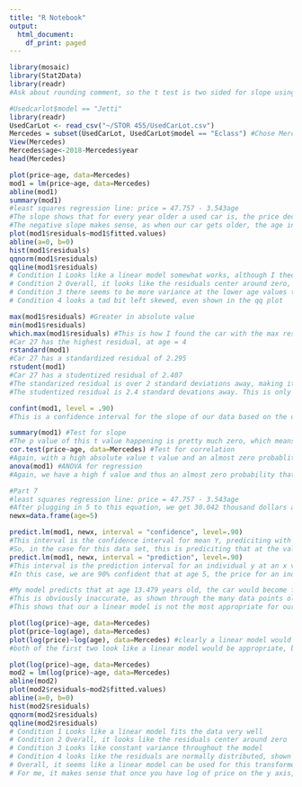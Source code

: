 ```yaml
---
title: "R Notebook"
output:
  html_document:
    df_print: paged
---
```


```r
library(mosaic)
library(Stat2Data)
library(readr)
#Ask about rounding comment, so the t test is two sided for slope using that distribution, also do we need to explain variables for three tests or just write the three lines of code for the tests
```


```r
#Usedcarlot$model == "Jetti"
library(readr)
UsedCarLot <- read_csv("~/STOR 455/UsedCarLot.csv")
Mercedes = subset(UsedCarLot, UsedCarLot$model == "Eclass") #Chose Mercedes E Class
View(Mercedes)
Mercedes$age<-2018-Mercedes$year
head(Mercedes)
```

```r
plot(price~age, data=Mercedes)
mod1 = lm(price~age, data=Mercedes)
abline(mod1)
summary(mod1)
#least squares regression line: price = 47.757 - 3.543age
#The slope shows that for every year older a used car is, the price decreases by 3.543 thousand according to our linear model
#The negative slope makes sense, as when our car gets older, the age increases, and depreciates the value of the car
plot(mod1$residuals~mod1$fitted.values)
abline(a=0, b=0)
hist(mod1$residuals)
qqnorm(mod1$residuals)
qqline(mod1$residuals)
# Condition 1 Looks like a linear model somewhat works, although I theorize an logramithic one would work better, as there seems to be an exponential trend in the data
# Condition 2 Overall, it looks like the residuals center around zero, however there seems to be a pattern, where the older cars seem to be above the prediction line
# Condition 3 there seems to be more variance at the lower age values than at the higher age values, there does not seem to be constant variance
# Condition 4 looks a tad bit left skewed, even shown in the qq plot
```

```r
max(mod1$residuals) #Greater in absolute value
min(mod1$residuals)
which.max(mod1$residuals) #This is how I found the car with the max residual
#Car 27 has the highest residual, at age = 4
rstandard(mod1)
#Car 27 has a standardized residual of 2.295
rstudent(mod1)
#Car 27 has a studentized residual of 2.407
#The standarized residual is over 2 standard deviations away, making it a "mild" outlier
#The studentized residual is 2.4 standard devations away. This is only a little bit above the standarized residual, which shows that this outlier does not have that much pull on the least squares regression line. My explanation for this is the high amount of variance at the young car ages, making this one large outlier not have that big of an effect due to many high variance values at this young age range of cars.
```

```r
confint(mod1, level = .90)
#This is a confidence interval for the slope of our data based on the degrees of freedom and the standard error. This is saying that we have 90% confidence that our slope is between the ranges of -4.007 and -3.079, or how many thousand dollars the price decreases every year the car ages.

summary(mod1) #Test for slope
#The p value of this t value happening is pretty much zero, which means that assuming the null hypothesis of slope to be zero to be true, this t value (estimate/std error) would almost never happen by chance. This gives us to reject the null hypothesis of slope is zero and accept the alternate hypothesis of slope not equaling zero.
cor.test(price~age, data=Mercedes) #Test for correlation
#Again, with a high absolute value t value and an almost zero probablity, this gives us enough evidence to reject the null hypothesis of correlation = 0 and accept the null hypothesis that correlation does not equal zero.
anova(mod1) #ANOVA for regression
#Again, we have a high f value and thus an almost zero probability that this fvalue would be true with the null hypothesis being true (compare data to mean), as there would be many low f values. This gives us statisticlaly signifcant evidence to accept the alternative hypothesis that we should compare our data to least squares regression line.
```

```r
#Part 7
#least squares regression line: price = 47.757 - 3.543age
#After plugging in 5 to this equation, we get 30.042 thousand dollars as our prediction, simply the calculated value through our linear model
newx=data.frame(age=5)

predict.lm(mod1, newx, interval = "confidence", level=.90)
#This interval is the confidence interval for mean Y, prediciting with a 90% confidence what the average y is at that x
#So, in the case for this data set, this is prediciting that at the value age = 5 on the x axis, we are 90% confident that the average price for all the price values at this age variable lie between 28.43 thousand and 31.65 thousand
predict.lm(mod1, newx, interval = "prediction", level=.90)
#This interval is the prediction interval for an individual y at an x value, so at a specific x value, what value of y can we predict with a 90% confidence. This has a larger range because there is more variability due to it only being a single point and not a mean of a collection of points.
#In this case, we are 90% confident that at age 5, the price for an individual car will range from 18.566 and 41.521.
```

```r
#My model predicts that at age 13.479 years old, the car would become free (found from the least squares regression line)
#This is obviously inaccurate, as shown through the many data points older than this age that are still not free
#This shows that our a linear model is not the most appropriate for our data, as free cars and negative prices do not exist. This backs up my earlier hypothesis that a lograrithmic model may be the best for this data, which we can achieve through data transformation.
```

```r
plot(log(price)~age, data=Mercedes)
plot(price~log(age), data=Mercedes)
plot(log(price)~log(age), data=Mercedes) #clearly a linear model would not be appropriate
#both of the first two look like a linear model would be appropriate, but moreso for the first one
```

```r
plot(log(price)~age, data=Mercedes)
mod2 = lm(log(price)~age, data=Mercedes)
abline(mod2)
plot(mod2$residuals~mod2$fitted.values)
abline(a=0, b=0)
hist(mod2$residuals)
qqnorm(mod2$residuals)
qqline(mod2$residuals)
# Condition 1 Looks like a linear model fits the data very well
# Condition 2 Overall, it looks like the residuals center around zero
# Condition 3 Looks like constant variance throughout the model
# Condition 4 looks like the residuals are normally distributed, shown both in the histogram and also the qq norm plot
# Overall, it seems like a linear model can be used for this transformed dataset
# For me, it makes sense that once you have log of price on the y axis, it fits somewhat linearly, as the first few years really depreciate the cars worth and novelty, but in the later years it still stays a functioning car, and in this case stills stays a luxury well known brand
```

